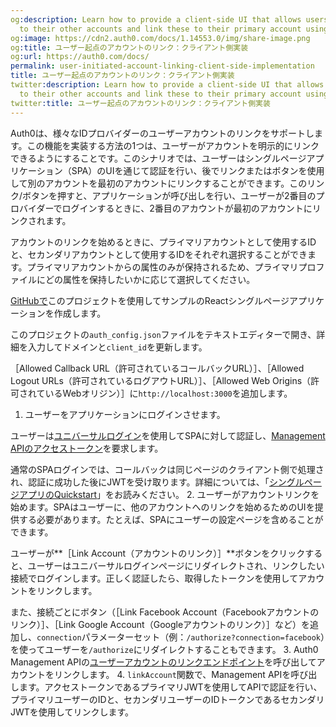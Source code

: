 ```yaml
---
og:description: Learn how to provide a client-side UI that allows users to authenticate
  to their other accounts and link these to their primary account using a SPA.
og:image: https://cdn2.auth0.com/docs/1.14553.0/img/share-image.png
og:title: ユーザー起点のアカウントのリンク：クライアント側実装
og:url: https://auth0.com/docs/
permalink: user-initiated-account-linking-client-side-implementation
title: ユーザー起点のアカウントのリンク：クライアント側実装
twitter:description: Learn how to provide a client-side UI that allows users to authenticate
  to their other accounts and link these to their primary account using a SPA.
twitter:title: ユーザー起点のアカウントのリンク：クライアント側実装
---
```


Auth0は、様々なIDプロバイダーのユーザーアカウントのリンクをサポートします。この機能を実装する方法の1つは、ユーザーがアカウントを明示的にリンクできるようにすることです。このシナリオでは、ユーザーはシングルページアプリケーション（SPA）のUIを通じて認証を行い、後でリンクまたはボタンを使用して別のアカウントを最初のアカウントにリンクすることができます。このリンク/ボタンを押すと、アプリケーションが呼び出しを行い、ユーザーが2番目のプロバイダーでログインするときに、2番目のアカウントが最初のアカウントにリンクされます。

アカウントのリンクを始めるときに、プライマリアカウントとして使用するIDと、セカンダリアカウントとして使用するIDをそれぞれ選択することができます。プライマリアカウントからの属性のみが保持されるため、プライマリプロファイルにどの属性を保持したいかに応じて選択してください。

[GitHubで](https://github.com/auth0-samples/auth0-link-accounts-sample/tree/master/SPA)このプロジェクトを使用してサンプルのReactシングルページアプリケーションを作成します。

このプロジェクトの`auth_config.json`ファイルをテキストエディターで開き、詳細を入力してドメインと`client_id`を更新します。

［Allowed Callback URL（許可されているコールバックURL）］、［Allowed Logout URLs（許可されているログアウトURL）］、［Allowed Web Origins（許可されているWebオリジン）］に`http://localhost:3000`を追加します。

1. ユーザーをアプリケーションにログインさせます。

ユーザーは[ユニバーサルログイン](/login/universal-login)を使用してSPAに対して認証し、[Management APIのアクセストークン](/api/management/v2/get-access-tokens-for-spas)を要求します。

通常のSPAログインでは、コールバックは同じページのクライアント側で処理され、認証に成功した後にJWTを受け取ります。詳細については、「[シングルページアプリのQuickstart](/quickstart/spa)」をお読みください。
2. ユーザーがアカウントリンクを始めます。SPAはユーザーに、他のアカウントへのリンクを始めるためのUIを提供する必要があります。たとえば、SPAにユーザーの設定ページを含めることができます。

ユーザーが**［Link Account（アカウントのリンク）］**ボタンをクリックすると、ユーザーはユニバーサルログインページにリダイレクトされ、リンクしたい接続でログインします。正しく認証したら、取得したトークンを使用してアカウントをリンクします。

また、接続ごとにボタン（［Link Facebook Account（Facebookアカウントのリンク）］、［Link Google Account（Googleアカウントのリンク）］など）を追加し、`connection`パラメーターセット（例：`/authorize?connection=facebook`）を使ってユーザーを`/authorize`にリダイレクトすることもできます。
3. Auth0 Management APIの[ユーザーアカウントのリンクエンドポイント](/api/v2#!/Users/post_identities)を呼び出してアカウントをリンクします。
4. `linkAccount`関数で、Management APIを呼び出します。アクセストークンであるプライマリJWTを使用してAPIで認証を行い、プライマリユーザーのIDと、セカンダリユーザーのIDトークンであるセカンダリJWTを使用してリンクします。